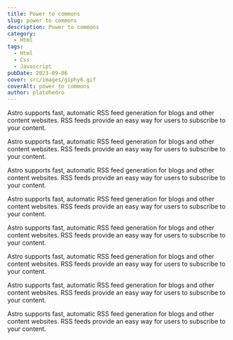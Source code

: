 ```yaml
---
title: Power to commons
slug: power to commons
description: Power to commons 
category:
  - Html
tags:
  - Html
  - Css
  - Javascript
pubDate: 2023-09-06
cover: src/images/giphy6.gif
coverAlt: power to commons
author: platohedro
---
```


Astro supports fast, automatic RSS feed generation for blogs and other content websites. RSS feeds provide an easy way for users to subscribe to your content.

Astro supports fast, automatic RSS feed generation for blogs and other content websites. RSS feeds provide an easy way for users to subscribe to your content.

Astro supports fast, automatic RSS feed generation for blogs and other content websites. RSS feeds provide an easy way for users to subscribe to your content.

Astro supports fast, automatic RSS feed generation for blogs and other content websites. RSS feeds provide an easy way for users to subscribe to your content.

Astro supports fast, automatic RSS feed generation for blogs and other content websites. RSS feeds provide an easy way for users to subscribe to your content.

Astro supports fast, automatic RSS feed generation for blogs and other content websites. RSS feeds provide an easy way for users to subscribe to your content.

Astro supports fast, automatic RSS feed generation for blogs and other content websites. RSS feeds provide an easy way for users to subscribe to your content.

Astro supports fast, automatic RSS feed generation for blogs and other content websites. RSS feeds provide an easy way for users to subscribe to your content.